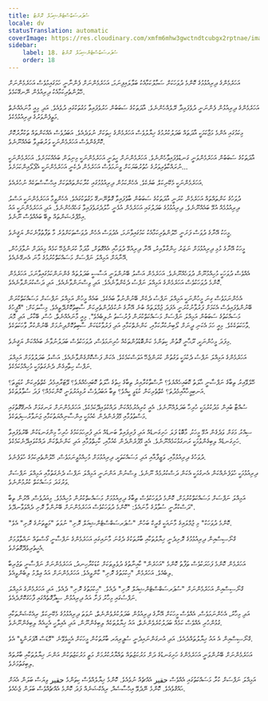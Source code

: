 ```yaml
---
title: ސުޕަރސަބްސްޓެންޝިއަލް ރޮށްޓު
locale: dv
statusTranslation: automatic
coverImage: https://res.cloudinary.com/xmfm6mhw3gwctndtcubgx2rptnae/image/upload/v1740468922/small_cover_tratado_de_psicologia_revolucionaria_a4c0dca4e0.webp
sidebar:
    label: 18. ސުޕަރސަބްސްޓެންޝިއަލް ރޮށްޓު
    order: 18
---
```

އަހަރެމެންގެ ދިރިއުޅުމުގެ ކޮންމެ ދުވަހަކަށް ސަމާލުކަމާއެކު ބަލާލައިފިނަމަ، އަހަރެމެންނަށް ފެންނާނީ ހަމަގައިމުވެސް އަހަރެމެންނަށް ހޭލުންތެރިކަމާއެކު ދިރިއުޅެން ނޭނގޭކަމެވެ.

އަހަރެމެންގެ ދިރިއުޅުން ފެންނަނީ ދުވެފައިދާ ރޭލެއްހެންނެވެ. އާދަތަކުގެ ސަބަބުން ހަރުވެފައިވާ މަގުތަކުގައި ދުވެއެވެ. އަދި މިއީ މާނައެއްނެތް މަތީފެންވަރުގެ ދިރިއުޅުމެކެވެ.

މިކަމުގައި އެންމެ މަޖާކަމަކީ އާދަތައް ބަދަލުކުރުމުގެ ޚިޔާލުވެސް އަހަރެމެންގެ ހިތަކަށް ނުވަދެއެވެ. އަބަދުވެސް އެއްކަންތައް ތަކުރާރުކޮށް ކޮށްގެންވެސް އަހަރެމެންނަކީ ވަރުބަލިވާ ބައެއްނޫނެވެ.

އާދަތަކުގެ ސަބަބުން އަހަރެމެންވަނީ ގަނޑުވެފައިވާހެންނެވެ. އަހަރެމެންނަށް ހީވަނީ އަހަރެމެންނަކީ މިނިވަން ބައެއްކަމަށެވެ. އަހަރެމެންނަކީ ނުރައްކާތެރިވަރުގެ ހުތުރުބަޔަކަށް ވީނަމަވެސް އަހަރެމެން ދެކެނީ އަހަރެމެންނަކީ އެޕޯލޯއިންކަމަށެވެ...

އަހަރެމެންނަކީ މެކޭނިކަލް ބަޔެކެވެ. އެހެންކަމުން ދިރިއުޅުމުގައި ކުރާކަންތައްތަކަށް އިޙްސާސްތަކެއް ނުހުރެއެވެ.

ދުވަހުގެ ކަންތައްތައް އަހަރެމެން ކުރަނީ އާދަތަކުގެ ސަބަބުން ބާވެފައިވާ ގޮތްނޭނގޭ މަގުތަކުގައެވެ. އެހެންވީމާ އަހަރެމެންނަކީ އަސްލު ދިރިއުޅުމެއް އުޅޭ ބައެއްނޫނެވެ. ދިރިއުޅުމުގެ ބަދަލުގައި އަހަރެމެން އުޅެނީ ހާލުދެރަވެފައިވާ ގަހެއްހެންނެވެ. އަދި އަހަރެމެންނަކީ އައު އިމްޕްރެޝަންތައް ލިބޭ ބައެއްވެސް ނޫނެވެ.

މީހަކު އޭނާގެ ދުވަސް ފަށަނީ ހޭލުންތެރިކަމާއެކު ކަމުގައިވާނަމަ، އެދުވަސް އެހެން ދުވަސްތަކަށްވުރެ މާ ތަފާތުވާނެކަން ޔަޤީނެވެ.

މީހަކު އޭނާގެ މުޅި ދިރިއުޅުމަށް ނަޒަރު ހިންގާލާއިރު، އޭނާ ދިރިއުޅޭ ދުވަހާއި އެއްގޮތަށް، މާދަމާ ކުރަންޖެހޭ ކަމެއް މިއަދަށް ނުލާފަހުން، އޭނާއަށް އަމިއްލަ ނަފްސަށް މަސައްކަތްކުރުމުގެ މާނަ އެނގޭނެއެވެ.

އެއްވެސް ދުވަހަކީ މުހިއްމުނޫން ދުވަހެއްނޫނެވެ. އަހަރެމެން އަސްލު ބޭނުންވަނީ އަސާސީ ބަދަލުތައް ގެންނަންކަމުގައިވާނަމަ، އަހަރެމެން ކޮންމެ ދުވަހަކުވެސް އަހަރެމެންގެ އަމިއްލަ ނަފްސު ދެކެންވާނެއެވެ. އަދި ވިސްނަންވާނެއެވެ. އަދި ދަސްކުރަންވާނެއެވެ.

އެހެންނަމަވެސް ގިނަ މީހުންނަކީ އަމިއްލަ ނަފްސު ދެކެން ބޭނުންނުވާ ބައެކެވެ. ބައެއް މީހުން އަމިއްލަ ނަފްސަށް މަސައްކަތްކުރަން ބޭނުންވެފައިވެސް އެކަމަށް ފަރުވާނުކުރަނީ އެފަދަ ޖުމްލަތައް ބުނެ އޭނާގެ ނުކުޅެދުންތެރިކަން ސާބިތުކޮށްދޭތީއެވެ. މިސާލަކަށް: "އޮފީހުގެ މަސައްކަތުގެ ސަބަބުން އަމިއްލަ ނަފްސަށް މަސައްކަތްކުރަން ފުރުސަތު ނުލިބެއެވެ". މިއީ މާނައެއްނެތް، ހުސް، ބޭކާރު، އަދި މޮޔަ ވާހަކަތަކެކެވެ. މިއީ ހަމަ އެކަނި ދީނަށް ލޯބިނުކުރާކަމާއި، ކަންނެތްކަމާއި އަދި ފަރުވާކުޑަކަން ސާބިތުކޮށްދިނުމަށް ބޭނުންކުރާ ވާހަކަތަކެވެ.

މިފަދަ މީހުންނަކީ، ރޫޙާނީ ގޮތުން ކިތަންމެ ކަންބޮޑުވުންތަކެއް ހުރިނަމަވެސް، ދުވަހަކުވެސް ބަދަލުނުވާނެ ބައެއްކަން ޔަޤީނެވެ.

އަހަރެމެންގެ އަމިއްލަ ނަފްސު ދެކުމަކީ ވަގުތުން ކުރަންޖެހޭ އަވަސްކަމެކެވެ. އެކަން ފަސްކޮށްގެންވާނެއެވެ. އަސްލު ބަދަލުވުމަށް އަމިއްލަ ނަފްސު ހިތާއިގެން ދެނެގަތުމަކީ މުހިއްމުކަމެކެވެ.

ހޭލެވޭއިރު ތިބާގެ ނަފްސާނީ ޙާލަތު ކޮބައިހެއްޔެވެ؟ ނާސްތާކުރާއިރު ތިބާގެ ހިތުގެ ޙާލަތު ކޮބައިހެއްޔެވެ؟ ވޭޓަރާއިމެދު ކެތްތެރިކަން ކުޑަވީތަ؟ އަނބިމީހާއާއިމެދުތަ؟ ކެތްތެރިކަން ކުޑަވީ ކީއްވެ؟ ތިބާ އަބަދުވެސް ރުޅިއަރުވަނީ ކޮންކަމެއް؟ ފަދަ ސުވާލުތަކެވެ.

ސުއްޓާ ބުއިން މަދުކުރުމަކީ ހުރިހާ ބަދަލެއްނޫނެވެ. އެއީ ކުރިއެރުމެއްކަން ދައްކުވައިދޭކަމެކެވެ. އަހަރެމެންނަށް ރަނގަޅަށް އެނގޭގޮތުގައި މަސްތުވުމާއި މޭފުރެންދެން ކެއުމަކީ އިންސާނިއްޔަތުކަމާއި ޖަނަވާރުސިފަތަކެވެ.

ސިއްރު މަގަށް ވަދެގެން އުޅޭ މީހަކު، މާބޮޑު ފަލަ ހަށިގަނޑެއް އަދި ފުރިފައިވާ ބަނޑެއް އަދި ފުރިހަމަކަމުގެ ހުރިހާ މިންގަނޑަކުން ބޭރުވެފައިވާ ހަށިގަނޑެއް ލިބިގެންވުމަކީ ރަނގަޅުކަމެއްނޫނެވެ. އެއީ މޭފުރެންދެން ކެއުމާއި، ކާހިތްވުމާއި އަދި ކަންނެތްކަން ދައްކުވައިދޭނެކަމެކެވެ.

ދުވަހުގެ ދިރިއުޅުމާއި، ވަޒީފާއާއި އަދި މަސައްކަތަކީ، ދިރިއުޅުމަށް މުހިއްމުވީނަމަވެސް، ހޭލުންތެރިކަމުގެ ހުވަފެނެވެ.

ދިރިއުޅުމަކީ ހުވަފެނެއްކަން އެނގުމަކީ އެކަން ދަސްކުރުމެއް ނޫނެވެ. ވިސްނުން އަންނަނީ އަމިއްލަ ނަފްސު ދެނެގަތުމާއި އަމިއްލަ ނަފްސަށް ވަރުގަދަ މަސައްކަތް ކުރުމުންނެވެ.

އަމިއްލަ ނަފްސަށް މަސައްކަތްކުރުމަށް، ކޮންމެ ދުވަހަކުވެސް ތިބާގެ ދިރިއުޅުމަށް މަސައްކތްކުރުން މުހިއްމެވެ. މިއަދުވެސް، އޭރުން ތިބާ ދަސްކުރާނީ ސުވާލުގެ މާނައެވެ: "ކޮންމެ ދުވަހަކުވެސް އަހަރެމެންނަށް ބޭނުންވާ ރޮށި ދެއްވަވާނދޭވެ".

"ކޮންމެ ދުވަހަކު" މި ޖުމްލައިގެ މާނައަކީ ގްރީކް ބަހުން "ސުޕަރސަބްސްޓެންޝިއަލް ރޮށި" ނުވަތަ "މަތީތަނުގެ ރޮށި" އެވެ.

ގްނޯސިސްއިން ދިރިއުޅުމުގެ ރޮށިދެނީ ޚިޔާލުތަކާއި ބާރުތަކުގެ ދެގުނަ މާނައިގައި އަހަރެމެންގެ ނަފްސާނީ ގޯސްތައް ނައްތާލުމަށް އެހީތެރިވެދޭގޮތަށެވެ.

އަހަރެމެން ކޮންމެ ފަހަރަކުވެސް ތަފާތު ކޮންމެ "އަހަރެން" ކާއިނާތުގެ ދުވެލިތަކަށް ކުޑަކުރާހިނދު، އަހަރެމެންނަށް ނަފްސާނީ ތަޖުރިބާ ލިބެއެވެ. އަހަރެމެން "ޙިކުމަތުގެ ރޮށި" ކާންވީއެވެ. އަހަރެމެންނަށް އައު ޢިލްމު ލިބެންވީއެވެ.

ގްނޯސިސްއިން އަހަރެމެންނަށް "ސުޕަރސަބްސްޓެންޝިއަލް ރޮށި" ދެއެވެ. "ޙިކުމަތުގެ ރޮށި" ދެއެވެ. އަދި އަހަރެމެންގެ އަމިއްލަ ނަފްސުގައި މިހާރު ފަށާ އައު ދިރިއުޅުން ސީދާގޮތެއްގައި ފާހަގަކޮށްދެއެވެ.

އަދި މިހާރު، އެހެންނަމަވެސް، އެއްވެސް މީހަކަށް އޭނާގެ ދިރިއުޅުން ބަދަލުކުރެވެންނެތް، ނުވަތަ ދިރިއުޅުމުގެ މެކޭނިކަލް ރިއެކްޝަންތަކާއި ގުޅުންހުރި އެއްވެސް ކަމެއް ބަދަލުކުރެވެންނެތް، އައު ޚިޔާލުތަކެއް ލިބިގެންނޫން، އަދި އެއިލާހީ އެހީއެއް ލިބިގެންނޫނެވެ.

ގްނޯސިސްއިން އެ އައު ޚިޔާލުތައްދެއެވެ. އަދި އުނގަންނައިދެނީ ސުޕީރިއަރ ބާރުތަކުން މީހަކަށް އެހީވެވޭނެ "މޮޑަސް އޮޕަރަންޑީ" އެވެ.

އަހަރެމެންނަށް ބޭނުންވަނީ އަހަރެމެންގެ ހަށިގަނޑުގެ ދަށް މަރުކަޒުތައް ތައްޔާރުކުރުމަށް މަތީ މަރުކަޒުތަކުން އަންނަ ޚިޔާލުތަކާއި ބާރުތައް ލިބިގަތުމަށެވެ.

އަމިއްލަ ނަފްސަށް ކުރާ މަސައްކަތުގައި އެއްވެސް حقیر އެއްޗެއް ނުވެއެވެ. ކޮންމެ ޚިޔާލެއްވެސް ކިތަންމެ حقیر ވިޔަސް ބަލަން އެއަށް ޙައްޤުވެއެވެ. ކޮންމެ ނޭދެވޭ އިޙްސާސެއް، ރިއެކްޝަނެއް ފަދަ ކޮންމެ އެއްޗެއްވެސް ބަލަން ޖެހެއެވެ.
